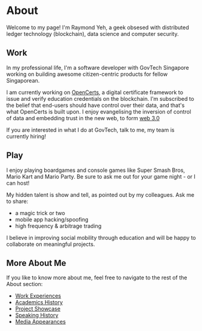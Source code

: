 
About
===

Welcome to my page! I'm Raymond Yeh, a geek obsesed with distributed ledger technology (blockchain), data science and computer security.

## Work

In my professional life, I'm a software developer with GovTech Singapore working on building awesome citizen-centric products for fellow Singaporean.

I am currently working on [OpenCerts](https://opencerts.io/), a digital certificate framework to issue and verify education credentials on the blockchain. I'm subscribed to the belief that end-users should have control over their data, and that's what OpenCerts is built upon. I enjoy evangelising the inversion of control of data and embedding trust in the new web, to form [web 3.0](https://link.medium.com/VIk6x2kzNV)

If you are interested in what I do at GovTech, talk to me, my team is currently hiring!

## Play

I enjoy playing boardgames and console games like Super Smash Bros, Mario Kart and Mario Party. Be sure to ask me out for your game night - or I can host!

My hidden talent is show and tell, as pointed out by my colleagues. Ask me to share:

- a magic trick or two
- mobile app hacking/spoofing
- high frequency & arbitrage trading

I believe in improving social mobility through education and will be happy to collaborate on meaningful projects.


## More About Me

If you like to know more about me, feel free to navigate to the rest of the About section:

- [Work Experiences](/about/work-experience/)
- [Academics History](/about/academic/)
- [Project Showcase](/about/projects/)
- [Speaking History](/about/speaking/)
- [Media Appearances](/about/media/)
